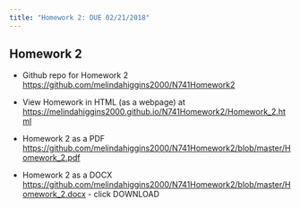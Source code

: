 ```yaml
---
title: "Homework 2: DUE 02/21/2018"
---
```


## Homework 2

* Github repo for Homework 2 [https://github.com/melindahiggins2000/N741Homework2](https://github.com/melindahiggins2000/N741Homework2)

* View Homework in HTML (as a webpage) at [https://melindahiggins2000.github.io/N741Homework2/Homework_2.html](https://melindahiggins2000.github.io/N741Homework2/Homework_2.html)

* Homework 2 as a PDF [https://github.com/melindahiggins2000/N741Homework2/blob/master/Homework_2.pdf](https://github.com/melindahiggins2000/N741Homework2/blob/master/Homework_2.pdf)

* Homework 2 as a DOCX [https://github.com/melindahiggins2000/N741Homework2/blob/master/Homework_2.docx](https://github.com/melindahiggins2000/N741Homework2/blob/master/Homework_2.docx) - click DOWNLOAD
